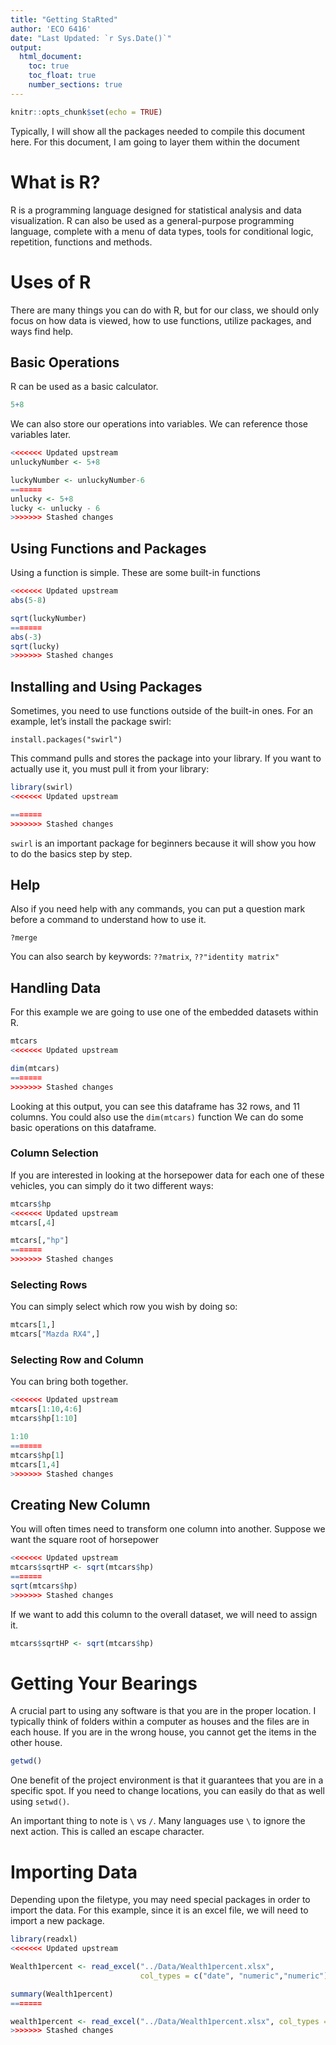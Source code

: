 ```yaml
---
title: "Getting StaRted"
author: 'ECO 6416'
date: "Last Updated: `r Sys.Date()`"
output: 
  html_document:
    toc: true
    toc_float: true
    number_sections: true
---
```


```r
knitr::opts_chunk$set(echo = TRUE)
```

Typically, I will show all the packages needed to compile this document here. For this document, I am going to layer them within the document 

# What is R?

R is a programming language designed for statistical analysis and data visualization. R can also be used as a general-purpose programming language, complete with a menu of data types, tools for conditional logic, repetition, functions and methods.




# Uses of R

There are many things you can do with R, but for our class, we should only focus on how data is viewed, how to use functions, utilize packages, and ways find help.

## Basic Operations

R can be used as a basic calculator.

```r
5+8
```

We can also store our operations into variables. We can reference those variables later.


```r
<<<<<<< Updated upstream
unluckyNumber <- 5+8

luckyNumber <- unluckyNumber-6
=======
unlucky <- 5+8
lucky <- unlucky - 6
>>>>>>> Stashed changes
```

## Using Functions and Packages

Using a function is simple. These are some built-in functions

```r
<<<<<<< Updated upstream
abs(5-8)

sqrt(luckyNumber)
=======
abs(-3)
sqrt(lucky)
>>>>>>> Stashed changes
```

## Installing and Using Packages

Sometimes, you need to use functions outside of the built-in ones. For an example, let’s install the package swirl:

`install.packages("swirl")`

This command pulls and stores the package into your library. If you want to actually use it, you must pull it from your library:

```r
library(swirl)
<<<<<<< Updated upstream

=======
>>>>>>> Stashed changes
```

`swirl` is an important package for beginners because it will show you how to do the basics step by step.

## Help

Also if you need help with any commands, you can put a question mark before a command to understand how to use it.

`?merge`

You can also search by keywords: `??matrix`, `??"identity matrix"`


## Handling Data

For this example we are going to use one of the embedded datasets within R.

```r
mtcars
<<<<<<< Updated upstream

dim(mtcars)
=======
>>>>>>> Stashed changes
```

Looking at this output, you can see this dataframe has 32 rows, and 11 columns. You could also use the `dim(mtcars)` function
We can do some basic operations on this dataframe.

### Column Selection

If you are interested in looking at the horsepower data for each one of these vehicles, you can simply do it two different ways:

```r
mtcars$hp
<<<<<<< Updated upstream
mtcars[,4]

mtcars[,"hp"]
=======
>>>>>>> Stashed changes
```

### Selecting Rows

You can simply select which row you wish by doing so:

```r
mtcars[1,]
mtcars["Mazda RX4",]
```

### Selecting Row and Column

You can bring both together.

```r
<<<<<<< Updated upstream
mtcars[1:10,4:6]
mtcars$hp[1:10]

1:10
=======
mtcars$hp[1]
mtcars[1,4]
>>>>>>> Stashed changes
```

## Creating New Column

You will often times need to transform one column into another. Suppose we want the square root of horsepower

```r
<<<<<<< Updated upstream
mtcars$sqrtHP <- sqrt(mtcars$hp)
=======
sqrt(mtcars$hp)
>>>>>>> Stashed changes
```

If we want to add this column to the overall dataset, we will need to assign it.

```r
mtcars$sqrtHP <- sqrt(mtcars$hp)
```

# Getting Your Bearings

A crucial part to using any software is that you are in the proper location. I typically think of folders within a computer as houses and the files are in each house. If you are in the wrong house, you cannot get the items in the other house.

```r
getwd()
```

One benefit of the project environment is that it guarantees that you are in a specific spot. If you need to change locations, you can easily do that as well using `setwd()`.

An important thing to note is `\` vs `/`. Many languages use `\` to ignore the next action. This is called an escape character.


# Importing Data

Depending upon the filetype, you may need special packages in order to import the data. For this example, since it is an excel file, we will need to import a new package.

```r
library(readxl)
<<<<<<< Updated upstream

Wealth1percent <- read_excel("../Data/Wealth1percent.xlsx",
                             col_types = c("date", "numeric","numeric"))

summary(Wealth1percent)
=======

wealth1percent <- read_excel("../Data/Wealth1percent.xlsx", col_types = c("date", "numeric","numeric"))
>>>>>>> Stashed changes
```
